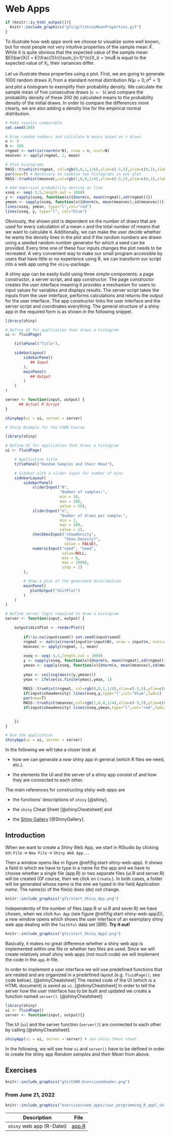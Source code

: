 # Web Apps

```r
if (knitr::is_html_output()){
  knitr::include_graphics("gfx/gif/shinyMeanProperties.gif")
}
```

To illustrate how web apps work we choose to visualize some well known, but for most people not very intuitive properties of the sample mean $\bar{X}$. While it is quite obvious that the expected value of the sample mean $E(\bar{X}) = E(\frac{1}{n}\sum_{i=1}^{n}X_i) = \mu$ is equal to the expected value of $X_i$, their variances differ.

Let us illustrate these properties using a plot. First, we are going to generate 1000 random draws $X_i$ from a standard normal distribution $N(\mu=0,\sigma^2=1)$ and plot a histogram to exemplify their probability density. We calculate the sample mean of five consecutive draws (`n <- 5`) and compare the probability density of these 200 (`N`) calculated means to the probability density of the initial draws. In order to compare the differences more clearly, we are also adding a density line for the empirical normal distribution.

```r
# Make results comparable
set.seed(100)

# Draw random numbers and calculate N means based on n draws
n <- 5
N <- 200
rngmat <- matrix(rnorm(n*N), nrow = n, ncol=N)
meanvec <- apply(rngmat, 2, mean)

# Plot histograms 
MASS::truehist(rngmat, col=rgb(0,0,1,1/6),xlim=c(-5,5),ylim=c(0,1),xlab="")
par(new=T) # Necessary to combine two histograms in one plot
MASS::truehist(meanvec,col=rgb(1,0,0,1/4),xlim=c(-5,5),ylim=c(0,1),xlab="")

# Add empirical probability density as line
xseq <- seq(-5,5,length.out = 1000)
y <- sapply(xseq, function(x){dnorm(x, mean(rngmat),sd(rngmat))})
ymean <- sapply(xseq, function(x){dnorm(x, mean(meanvec),sd(meanvec))})
lines(xseq, ymean, type="l",col="red")
lines(xseq, y, type="l", col="blue")
```

Obviously, the shown plot is dependent on the number of draws that are used for every calculation of a mean `n` and the total number of means that we want to calculate `N`. Additionally, we can make the user decide whether he wants the density lines in the plot and if the random numbers are drawn using a seeded random number generator for which a seed can be provided. Every time one of these four inputs changes the plot needs to be recreated. A very convenient way to make our small program accessible by users that have little or no experience using R, we can transform our script into a web app using the `shiny`-package.

A shiny app can be easily build using three simple components: a page constructor, a server script, and app constructor. The page constructor creates the user interface meaning it provides a mechanism for users to input values for variables and displays results. The server script takes the inputs from the user interface, performs calculations and returns the output for the user interface. The app constructor links the user interface and the server script and coordinates everything. The general structure of a shiny app in the required form is as shown in the following snippet.

```r
library(shiny)

# Define UI for application that draws a histogram
ui <- fluidPage(

    titlePanel("Title"),

    sidebarLayout(
        sidebarPanel(
           ## Input
        ),
        mainPanel(
           ## Output
        )
    )
)

server <- function(input, output) {
      ## Actual R Script 
}

shinyApp(ui = ui, server = server)
```


```r
# Shiny Example for the CSWR Course

library(shiny)

# Define UI for application that draws a histogram
ui <- fluidPage(

    # Application title
    titlePanel("Random Samples and their Mean"),

    # Sidebar with a slider input for number of bins 
    sidebarLayout(
        sidebarPanel(
            sliderInput("N",
                        "Number of samples:",
                        min = 10,
                        max = 100,
                        value = 50),
            sliderInput("n",
                        "Number of draws per sample:",
                        min = 1,
                        max = 100,
                        value = 1),
            checkboxInput("showdensity", 
                          "Show Density?", 
                          value = FALSE),
            numericInput("seed", "Seed", 
                         value=NULL, 
                         min = 0, 
                         max = 10000, 
                         step = 1)
        ),

        # Show a plot of the generated distribution
        mainPanel(
           plotOutput("distPlot")
        )
    )
)

# Define server logic required to draw a histogram
server <- function(input, output) {

    output$distPlot <- renderPlot({
        
        if(!is.na(input$seed)) set.seed(input$seed)
        rngmat <- matrix(rnorm(input$n*input$N), nrow = input$n, ncol=input$N)
        meanvec <- apply(rngmat, 2, mean)
        
        xseq <- seq(-5,5,length.out = 1000)
        y <- sapply(xseq, function(x){dnorm(x, mean(rngmat),sd(rngmat))})
        ymean <- sapply(xseq, function(x){dnorm(x, mean(meanvec),sd(meanvec))})
        
        ymax <- ceiling(max(c(y,ymean)))
        ymax <- ifelse(is.finite(ymax),ymax, 1)
        
        MASS::truehist(rngmat, col=rgb(0,0,1,1/6),xlim=c(-5,5),ylim=c(0,ymax),xlab="")
        if(input$showdensity) lines(xseq,y,type="l",col="blue",lwd=2)
        par(new=T)
        MASS::truehist(meanvec,col=rgb(1,0,0,1/4),xlim=c(-5,5),ylim=c(0,ymax),xlab="")
        if(input$showdensity) lines(xseq,ymean,type="l",col="red",lwd=2)
        

    })
}

# Run the application 
shinyApp(ui = ui, server = server)

```


In the following we will take a closer look at

+ how we can generate a *new* shiny app in general (which R files we need, etc.). 

+ the elements the UI and the server of a shiny app consist of and how they are connected to each other.


The main references for constructing *shiny web apps* are 

+ the functions' descriptions of `shiny` [@shiny],

+ the `shiny` Cheat Sheet [@shinyCheatsheet] and

+ the [Shiny Gallery](https://shiny.rstudio.com/gallery/) [@ShinyGallery].


## Introduction

When we want to create a Shiny Web App, we start in RStudio by clicking on: `File` $\rightarrow$ `New File` $\rightarrow$ `Shiny Web App...`

Then a window opens like in figure \@ref(fig:start-shiny-web-app). It shows a field in which we have to type in a name for the app and we have to choose whether a single file (app.R) or two separate files (ui.R and server.R) will be created (Of course, then we click on `Create`.). In both cases, a folder will be generated whose name is the one we typed in the field *Application name*. The name(s) of the file(s) does (do) not change.

```r
knitr::include_graphics("gfx/start_Shiny_App.png")
```

Independently of the number of files (app.R or ui.R and sever.R) we have chosen, when we click `Run App` (see figure \@ref(fig:start-shiny-web-app2)), a new window opens which shows the user interface of an exemplary shiny web app dealing with the `faithful` data set [@R]. **Try it out!**

```r
knitr::include_graphics("gfx/start_Shiny_App2.png")
```

Basically, it makes no great difference whether a shiny web app is implemented within one file or whether two files are used. Since we will create relatively *small* shiny web apps (not much code) we will implement the code in the `app.R`-file.

In order to implement a user interface we will use predefined functions that are nested and are organized in a predefined layout (e.g. `fluidPage()`; see code below). [@shinyCheatsheet] The nested code of the UI (which is a HTML document) is saved as `ui`. [@shinyCheatsheet] In order to tell the server how the user interface has to be built and updated we create a function named `server()`. [@shinyCheatsheet] 

```r
library(shiny)
ui <- fluidPage()
server <- function(input, output){}
```

The UI (`ui`) and the server function (`server()`) are connected to each other by calling [@shinyCheatsheet]:

```r
shinyApp(ui = ui, server = server) # see shiny Cheat sheet
```


In the following, we will see how `ui` and `server()` have to be defined in order to create the shiny app *Random samples and their Mean* from above.



## Exercises {-}
```r
knitr::include_graphics("gfx/CH00-ExercisesHeader.png")
```

### From June 21, 2022 {-}

```r
knitr::include_graphics("exercises/web_apps/cswr_programming_R_appl_shiny_web_apps.pdf")
```

| Description | File | 
| :---: | :--------:   |
| `shiny` web app (R-Datei)|  [app.R](exercises/web_apps/app.R) |



